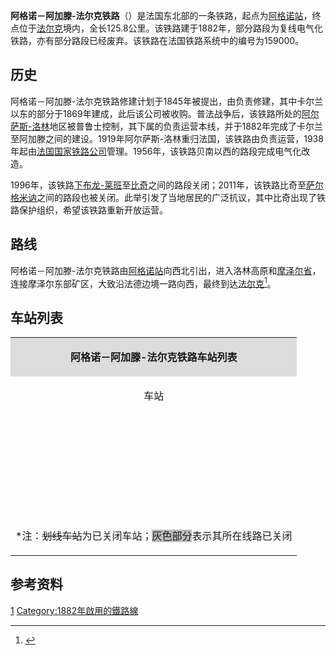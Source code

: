 {{Infobox rail system-route
|collapsed=no
|box_width=
|rail_name=阿格诺－阿加滕-法尔克铁路<br>{{lang|fr|Ligne de Haguenau à Hargarten - Falck}}
|banner_color=
|sec_banner_color=
|logo_filename=
|image_width=
|logo_bgcolor=
|logo_note=
|image =Fin de ligne en gare de Niederbronn-les-Bains (2018).JPG
|imagesize=
|caption=阿格诺－阿加滕-法尔克铁路下布龙-莱班站<br>（该站以西部分已废弃）
|system_map=
|mapimage_width=
|map_bgcolor=
|locale={{FRA}}
|service_type=客货共用、地方铁路
|start=[[阿格诺站|阿格诺站]]、[[阿加滕-法尔克站|阿加滕-法尔克站]]
|begin_operation=1882年
|end_operation=
|operation_note=
|system_length=
|length_in_operation=125.8km
|total_length=
|status=使用中
|line_title=线路
|lines=[[复线铁路|复线铁路]]<small>（贝南至法尔克段）</small><br>[[单线铁路|单线铁路]]<small>（[[阿格诺|阿格诺]]至贝南段）</small>
|stations=
|route_title=线路
|main_route=
|secondary_route=
|branch_route=
|standard=
|main_stations=[[阿格诺站|阿格诺站]]、[[萨尔格米讷站|萨尔格米讷站]]、[[贝南站|贝南站]]
|ridership=
|fleet_size=
|max_speed= 
|track_gauge=
|distance_between_mainlines=
|min_radius=
|max_grade=
|block_signal=
|electrified=25 kV – 50 Hz<small>（贝南至法尔克段）</small>
|depot=
|operator={{法国交通数据|sncf}}
|franchise=
|hq=
|key_person=
|website=
|route_map=
}}

'''阿格诺－阿加滕-法尔克铁路'''（{{lang-fr|Ligne de Haguenau à Hargarten - Falck}}）是法国东北部的一条铁路，起点为[[阿格诺站|阿格诺站]]，终点位于[[法尔克|法尔克]]境内，全长125.8公里。该铁路建于1882年，部分路段为复线电气化铁路，亦有部分路段已经废弃。该铁路在法国铁路系统中的编号为159000。

==历史==

阿格诺－阿加滕-法尔克铁路修建计划于1845年被提出，由{{link-fr|法国东部铁路公司|Compagnie des chemins de fer de l'Est}}负责修建，其中卡尔兰以东的部分于1869年建成，此后该公司被收购。普法战争后，该铁路所处的[[阿尔萨斯-洛林|阿尔萨斯-洛林]]地区被普鲁士控制，其下属的{{link-fr|阿尔萨斯-洛林皇家铁路|Direction générale impériale des chemins de fer d'Alsace-Lorraine}}负责运营本线，并于1882年完成了卡尔兰至阿加滕之间的建设。1919年阿尔萨斯-洛林重归法国，该铁路由{{link-fr|阿尔萨斯-洛林铁路管理局|Administration des chemins de fer d'Alsace et de Lorraine}}负责运营，1938年起由[[法国国家铁路公司|法国国家铁路公司]]管理。1956年，该铁路贝南以西的路段完成电气化改造。

1996年，该铁路[[下布龙-莱班|下布龙-莱班]]至[[比奇|比奇]]之间的路段关闭；2011年，该铁路比奇至[[萨尔格米讷|萨尔格米讷]]之间的路段也被关闭。此举引发了当地居民的广泛抗议，其中比奇出现了铁路保护组织，希望该铁路重新开放运营。

==路线==
阿格诺－阿加滕-法尔克铁路由[[阿格诺站|阿格诺站]]向西北引出，进入洛林高原和[[摩泽尔省|摩泽尔省]]，连接摩泽尔东部矿区，大致沿法德边境一路向西，最终到达[[法尔克|法尔克]]<ref name="geo">{{Cite web|url=https://www.geoportail.gouv.fr/carte|title=Carte|accessdate=2021-02-22|author=Géoportail|language=fr|publisher=Géoportail|archive-url=https://web.archive.org/web/20170129154129/https://www.geoportail.gouv.fr/carte/|archive-date=2017-01-29|dead-url=no}}</ref>。

==车站列表==

{| class="wikitable mw-collapsible " style="margin:1em auto 1em auto; font-size:smaller"
|colspan="5" align="center" style="background:#DCDCDC"|'''阿格诺－阿加滕-法尔克铁路车站列表'''
|-
!align="center" |车站
!align="center" |公里数
!align="center" |交汇路线
!align="center" |本线停靠车种
!align="center" |可换乘交通
|-
|align="center"|{{Arret|Rémilly|[[阿格诺站|阿格诺站]]}}
|0
|[[文德奈姆－维桑堡铁路|文德奈姆－维桑堡铁路]]<small>（[[文德奈姆站|文德奈姆]]方向）</small>↑<br>[[阿格诺－勒什沃格铁路|阿格诺－勒什沃格铁路]]<small>（[[勒什沃格站|勒什沃格]]方向）</small>↖<br>[[文德奈姆－维桑堡铁路|文德奈姆－维桑堡铁路]]<small>（[[维桑堡站|维桑堡]]方向）</small>↙
|align="center"|{{法国交通数据|ter|ges}}
|{{法国交通数据/城市公共交通|阿格诺}}<br>{{法国交通数据|car|67}}
|-
|align="center"|{{Arret|Schweighouse-sur-Moder|[[埃尔尼站|埃尔尼站]]}}
|3.767
|[[什泰因堡－莫代尔河畔什韦古斯铁路|什泰因堡－莫代尔河畔什韦古斯铁路]]<small>（什泰因堡方向）</small>↘
|align="center"|{{法国交通数据|ter|ges}}
|
|-
|align="center"|{{Arret|Mertzwiller|[[梅茨维莱尔站|梅茨维莱尔站]]}}
|10.804
|
|align="center"|{{法国交通数据|ter|ges}}
|{{法国交通数据|car|67}}
|-
|align="center"|{{Arret|<s>Mietesheim|米特赛姆站</s>}}
|12.433
|
|
|
|-
|align="center"|{{Arret|Gundershoffen|[[贡德索芬站|贡德索芬站]]}}
|15.162
|
|align="center"|{{法国交通数据|ter|ges}}
|{{法国交通数据|car|67}}
|-
|align="center"|{{Arret|<s>Reichshoffen-Usines|赖什索芬工厂站</s>}}
|16.822
|
|
|
|-
|align="center"|{{Arret|Reichshoffen-Ville|[[赖什索芬城站|赖什索芬城站]]}}
|18.257
|
|align="center"|{{法国交通数据|ter|ges}}
|{{法国交通数据|car|67}}
|-
|align="center"|{{Arret|Niederbronn-les-Bains|[[下布龙-莱班站|下布龙-莱班站]]}}
|21.432
|
|align="center"|{{法国交通数据|ter|ges}}
|{{法国交通数据|car|57}}<br>{{法国交通数据|car|67}}
|-style="background: #BDBDBD"
|align="center"|{{Arret|<s>Philippsbourg|菲利普斯堡站</s>}}
|28.431
|
|
|{{法国交通数据|car|57}}
|-style="background: #BDBDBD"
|align="center"|{{Arret|<s>Bannstein|巴恩什泰因站</s>}}
|34.230
|
|
|{{法国交通数据|car|57}}
|-style="background: #BDBDBD"
|align="center"|{{Arret|<s>Éguelshardt|埃盖尔萨尔德站</s>}}
|36.011
|
|
|{{法国交通数据|car|57}}
|-style="background: #BDBDBD"
|align="center"|{{Arret|<s>Bitche|比奇站</s>}}
|44.957
|
|
|{{法国交通数据|car|57}}
|-style="background: #BDBDBD"
|align="center"|{{Arret|<s>Lemberg|朗贝尔站</s>}}
|53.116
|
|
|{{法国交通数据|car|57}}
|-style="background: #BDBDBD"
|align="center"|{{Arret|<s>Enchenberg|昂尚贝尔站</s>}}
|57.609
|
|
|{{法国交通数据|car|57}}
|-style="background: #BDBDBD"
|align="center"|{{Arret|<s>Rohrbach-lès-Bitche|比奇旁罗尔巴克站</s>}}
|64.783
|
|
|{{法国交通数据|car|57}}
|-style="background: #BDBDBD"
|align="center"|{{Arret|<s>Wœlfling-lès-Sarreguemines|沃尔夫兰-莱萨尔格米讷站</s>}}
|72.452
|
|
|{{法国交通数据|car|57}}
|-
|align="center"|{{Arret|Sarreguemines|[[萨尔格米讷站|萨尔格米讷站]]}}
|84.025
|[[莫默奈姆－萨尔格米讷铁路|莫默奈姆－萨尔格米讷铁路]]<small>（莫默奈姆方向）</small>↗<br>[[萨尔格米讷－萨尔布吕肯铁路|萨尔格米讷－萨尔布吕肯铁路]]<small>（莫默奈姆方向）</small>↙
|
|{{法国交通数据|car|57}}<br>{{法国交通数据/城市公共交通|萨尔格米讷}}
|-
|align="center"|{{Arret|Hundling|[[安德兰站|安德兰站]]}}
|91.063
|
|align="center"|{{法国交通数据|ter|ges}}
|{{法国交通数据|car|57}}
|-
|align="center"|{{Arret|<s>Diebling|迪耶布兰站</s>}}
|93.411
|
|
|{{法国交通数据|car|57}}
|-
|align="center"|{{Arret|Farschviller|[[法尔斯克维莱站|法尔斯克维莱站]]}}
|96.830
|
|align="center"|{{法国交通数据|ter|ges}}
|{{法国交通数据|car|57}}
|-
|align="center"|{{Arret|Farébersviller|[[法雷贝尔斯维莱站|法雷贝尔斯维莱站]]}}
|101.648
|
|align="center"|{{法国交通数据|ter|ges}}
|{{法国交通数据|car|57}}
|-
|align="center"|{{Arret|Béning|[[贝南站|贝南站]]}}
|106.511
|[[雷米伊－斯蒂兰旺代勒铁路|雷米伊－斯蒂兰旺代勒铁路]]<small>（[[福尔巴克站|福尔巴克]]/[[萨尔布吕肯火车总站|萨尔布吕肯]]方向）</small>↖<br>[[雷米伊－斯蒂兰旺代勒铁路|雷米伊－斯蒂兰旺代勒铁路]]<small>（[[梅斯城站|梅斯]]/巴黎方向）</small>↘
|align="center"|{{法国交通数据|ter|ges}}
|{{法国交通数据|car|57}}
|-
|align="center"|{{Arret|<s>Merlebach-Freyming|梅尔勒巴克-弗雷曼站</s>}}
|108.215
|
|
|
|-
|align="center"|{{Arret|<s>L'Hôpital-Puits-Neuf|洛皮塔勒皮讷夫站</s>}}
|114.642
|
|
|
|-
|align="center"|{{Arret|<s>Carling|卡尔兰站</s>}}
|117.031
|
|
|
|-
|align="center"|{{Arret|Creutzwald|克勒兹瓦尔德站}}
|121.280
|
|货运
|
|-
|align="center"|{{Arret|<s>Hargarten - Falck|阿加滕-法尔克站</s>}}
|125.750
|[[梅斯－于伯黑恩铁路|梅斯－于伯黑恩铁路]]<small>（于伯黑恩方向）</small>↖<br>[[梅斯－于伯黑恩铁路|梅斯－于伯黑恩铁路]]<small>（梅斯方向）</small>↓
|
|
|-
|colspan=5|<nowiki>*</nowiki>注：<s>划线车站</s>为已关闭车站；<span style="background: #BDBDBD">灰色部分</span>表示其所在线路已关闭
|}

==参考资料==
{{Reflist}}
[[Category:法國鐵路線|1]]
[[Category:1882年啟用的鐵路線|Category:1882年啟用的鐵路線]]